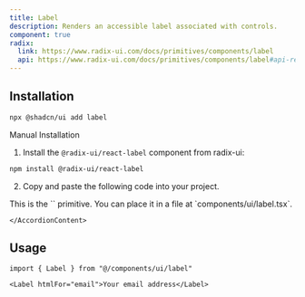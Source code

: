 ```yaml
---
title: Label
description: Renders an accessible label associated with controls.
component: true
radix:
  link: https://www.radix-ui.com/docs/primitives/components/label
  api: https://www.radix-ui.com/docs/primitives/components/label#api-reference
---
```


<ComponentExample src="/components/examples/label/demo.tsx" extractClassname>
  <LabelDemo />
</ComponentExample>

## Installation

```bash
npx @shadcn/ui add label
```

<Accordion type="single" collapsible>
  <AccordionItem value="manual-installation">
    <AccordionTrigger>Manual Installation</AccordionTrigger>
    <AccordionContent>

1. Install the `@radix-ui/react-label` component from radix-ui:

```bash
npm install @radix-ui/react-label
```

2. Copy and paste the following code into your project.

<ComponentSource src="/components/ui/label.tsx" />

<Callout>
  This is the `<Label />` primitive. You can place it in a file at
  `components/ui/label.tsx`.
</Callout>

    </AccordionContent>

  </AccordionItem>
</Accordion>

## Usage

```tsx
import { Label } from "@/components/ui/label"
```

```tsx
<Label htmlFor="email">Your email address</Label>
```
